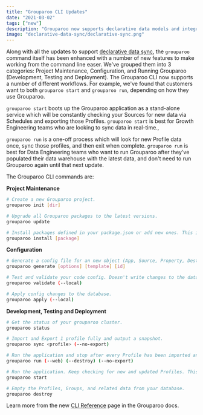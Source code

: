 ```yaml
---
title: "Grouparoo CLI Updates"
date: "2021-03-02"
tags: ["new"]
description: "Grouparoo now supports declarative data models and integrations to continuously sync data to cloud-based tools."
image: "declarative-data-sync/declarative-sync.png"
---
```


Along with all the updates to support [declarative data sync](/blog/declarative-data-sync), the `grouparoo` command itself has been enhanced with a number of new features to make working from the command line easer. We've grouped them into 3 categories: Project Maintenance, Configuration, and Running Grouparoo (Development, Testing and Deployment). The Grouparoo CLI now supports a number of different workflows. For example, we've found that customers want to both `grouparoo start` and `grouparoo run`, depending on how they use Grouparoo.

`grouparoo start` boots up the Grouparoo application as a stand-alone service which will be constantly checking your Sources for new data via Schedules and exporting those Profiles. `grouparoo start` is best for Growth Engineering teams who are looking to sync data in real-time.,

`grouparoo run` is a one-off process which will look for new Profile data once, sync those profiles, and then exit when complete. `grouparoo run` is best for Data Engineering teams who want to run Grouparoo after they've populated their data warehouse with the latest data, and don't need to run Grouparoo again until that next update.

The Grouparoo CLI commands are:

**Project Maintenance**

```bash
# Create a new Grouparoo project.
grouparoo init [dir]

# Upgrade all Grouparoo packages to the latest versions.
grouparoo update

# Install packages defined in your package.json or add new ones. This is equivalent to npm install [package].
grouparoo install [package]
```

**Configuration**

```bash
# Generate a config file for an new object (App, Source, Property, Destination, etc) from a template.
grouparoo generate [options] [template] [id]

# Test and validate your code config. Doesn't write changes to the database. Optionally disable checking with remote Apps.
grouparoo validate (--local)

# Apply config changes to the database.
grouparoo apply (--local)
```

**Development, Testing and Deployment**

```bash
# Get the status of your grouparoo cluster.
grouparoo status

# Import and Export 1 profile fully and output a snapshot.
grouparoo sync <profile> (--no-export)

# Run the application and stop after every Profile has been imported and exported as needed.
grouparoo run (--web) (--destroy) (--no-export)

# Run the application. Keep checking for new and updated Profiles. This is equivalent to npm start
grouparoo start

# Empty the Profiles, Groups, and related data from your database.
grouparoo destroy
```

Learn more from the new [CLI Reference](/docs/cli) page in the Grouparoo docs.
